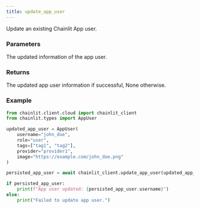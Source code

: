 ```yaml
---
title: update_app_user
---
```


Update an existing Chainlit App user.

### Parameters

<ParamField path="app_user" type="AppUser">
  The updated information of the app user.
</ParamField>

### Returns

<ResponseField name="persisted_app_user" type="Optional[PersistedAppUser]" required>
  The updated app user information if successful, None otherwise.
</ResponseField>

### Example

```python Code Example
from chainlit.client.cloud import chainlit_client
from chainlit.types import AppUser

updated_app_user = AppUser(
    username="john_doe",
    role="user",
    tags=["tag1", "tag2"],
    provider="provider1",
    image="https://example.com/john_doe.png"
)

persisted_app_user = await chainlit_client.update_app_user(updated_app_user)

if persisted_app_user:
    print(f"App user updated: {persisted_app_user.username}")
else:
    print("Failed to update app user.")
```
